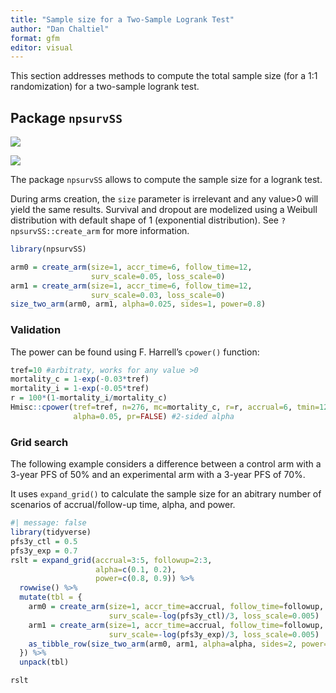 ```yaml
---
title: "Sample size for a Two-Sample Logrank Test"
author: "Dan Chaltiel"
format: gfm
editor: visual
---
```


This section addresses methods to compute the total sample size (for a 1:1 randomization) for a two-sample logrank test.

## Package `npsurvSS`

![](https://img.shields.io/badge/East-Untested-blue.svg)

![](https://img.shields.io/badge/nQuery-Untested-blue.svg)

The package `npsurvSS` allows to compute the sample size for a logrank test.

During arms creation, the `size` parameter is irrelevant and any value\>0 will yield the same results. Survival and dropout are modelized using a Weibull distribution with default shape of 1 (exponential distribution). See `?npsurvSS::create_arm` for more information.

```r

library(npsurvSS)

arm0 = create_arm(size=1, accr_time=6, follow_time=12, 
                  surv_scale=0.05, loss_scale=0)
arm1 = create_arm(size=1, accr_time=6, follow_time=12, 
                  surv_scale=0.03, loss_scale=0)
size_two_arm(arm0, arm1, alpha=0.025, sides=1, power=0.8)

```

### Validation

The power can be found using F. Harrell's `cpower()` function:

```r
tref=10 #arbitraty, works for any value >0
mortality_c = 1-exp(-0.03*tref)
mortality_i = 1-exp(-0.05*tref)
r = 100*(1-mortality_i/mortality_c)
Hmisc::cpower(tref=tref, n=276, mc=mortality_c, r=r, accrual=6, tmin=12, 
              alpha=0.05, pr=FALSE) #2-sided alpha
```

### Grid search

The following example considers a difference between a control arm with a 3-year PFS of 50% and an experimental arm with a 3-year PFS of 70%.

It uses `expand_grid()` to calculate the sample size for an abitrary number of scenarios of accrual/follow-up time, alpha, and power.

```r
#| message: false
library(tidyverse)
pfs3y_ctl = 0.5
pfs3y_exp = 0.7
rslt = expand_grid(accrual=3:5, followup=2:3,
                   alpha=c(0.1, 0.2),
                   power=c(0.8, 0.9)) %>%
  rowwise() %>% 
  mutate(tbl = {
    arm0 = create_arm(size=1, accr_time=accrual, follow_time=followup, 
                      surv_scale=-log(pfs3y_ctl)/3, loss_scale=0.005)
    arm1 = create_arm(size=1, accr_time=accrual, follow_time=followup, 
                      surv_scale=-log(pfs3y_exp)/3, loss_scale=0.005)
    as_tibble_row(size_two_arm(arm0, arm1, alpha=alpha, sides=2, power=power))
  }) %>% 
  unpack(tbl)

rslt
```
